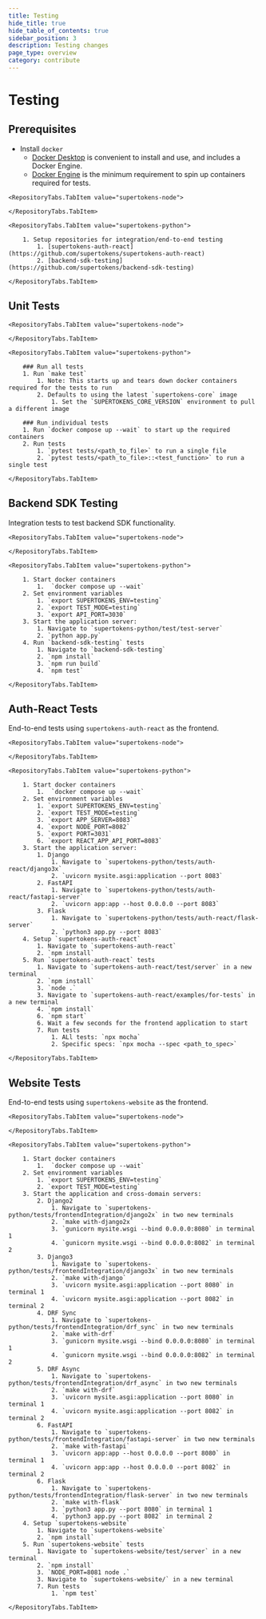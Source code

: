 ```yaml
---
title: Testing
hide_title: true
hide_table_of_contents: true
sidebar_position: 3
description: Testing changes
page_type: overview
category: contribute
---
```


# Testing

## Prerequisites

- Install `docker`
    - [Docker Desktop](https://docs.docker.com/desktop/) is convenient to install and use, and includes a Docker Engine.
    - [Docker Engine](https://docs.docker.com/engine/install/) is the minimum requirement to spin up containers required for tests.

<RepositoryTabs>

    <RepositoryTabs.TabItem value="supertokens-node">

    </RepositoryTabs.TabItem>

    <RepositoryTabs.TabItem value="supertokens-python">

        1. Setup repositories for integration/end-to-end testing
            1. [supertokens-auth-react](https://github.com/supertokens/supertokens-auth-react)
            2. [backend-sdk-testing](https://github.com/supertokens/backend-sdk-testing)

    </RepositoryTabs.TabItem>

</RepositoryTabs>

## Unit Tests
<RepositoryTabs>

    <RepositoryTabs.TabItem value="supertokens-node">

    </RepositoryTabs.TabItem>

    <RepositoryTabs.TabItem value="supertokens-python">

        ### Run all tests
        1. Run `make test`
            1. Note: This starts up and tears down docker containers required for the tests to run
            2. Defaults to using the latest `supertokens-core` image
                1. Set the `SUPERTOKENS_CORE_VERSION` environment to pull a different image

        ### Run individual tests
        1. Run `docker compose up --wait` to start up the required containers
        2. Run tests
            1. `pytest tests/<path_to_file>` to run a single file
            2. `pytest tests/<path_to_file>::<test_function>` to run a single test

    </RepositoryTabs.TabItem>

</RepositoryTabs>


## Backend SDK Testing
Integration tests to test backend SDK functionality.

<RepositoryTabs>

    <RepositoryTabs.TabItem value="supertokens-node">

    </RepositoryTabs.TabItem>

    <RepositoryTabs.TabItem value="supertokens-python">

        1. Start docker containers
            1.  `docker compose up --wait`
        2. Set environment variables
            1. `export SUPERTOKENS_ENV=testing`
            2. `export TEST_MODE=testing`
            3. `export API_PORT=3030`
        3. Start the application server:
            1. Navigate to `supertokens-python/test/test-server`
            2. `python app.py`
        4. Run `backend-sdk-testing` tests
            1. Navigate to `backend-sdk-testing`
            2. `npm install`
            3. `npm run build`
            4. `npm test`

    </RepositoryTabs.TabItem>

</RepositoryTabs>

## Auth-React Tests
End-to-end tests using `supertokens-auth-react` as the frontend.

<RepositoryTabs>

    <RepositoryTabs.TabItem value="supertokens-node">

    </RepositoryTabs.TabItem>

    <RepositoryTabs.TabItem value="supertokens-python">

        1. Start docker containers
            1.  `docker compose up --wait`
        2. Set environment variables
            1. `export SUPERTOKENS_ENV=testing`
            2. `export TEST_MODE=testing`
            3. `export APP_SERVER=8083`
            4. `export NODE_PORT=8082`
            5. `export PORT=3031`
            6. `export REACT_APP_API_PORT=8083`
        3. Start the application server:
            1. Django
                1. Navigate to `supertokens-python/tests/auth-react/django3x`
                2. `uvicorn mysite.asgi:application --port 8083`
            2. FastAPI
                1. Navigate to `supertokens-python/tests/auth-react/fastapi-server`
                2. `uvicorn app:app --host 0.0.0.0 --port 8083`
            3. Flask
                1. Navigate to `supertokens-python/tests/auth-react/flask-server`
                2. `python3 app.py --port 8083`
        4. Setup `supertokens-auth-react`
            1. Navigate to `supertokens-auth-react`
            2. `npm install`
        5. Run `supertokens-auth-react` tests
            1. Navigate to `supertokens-auth-react/test/server` in a new terminal
            2. `npm install`
            3. `node .`
            3. Navigate to `supertokens-auth-react/examples/for-tests` in a new terminal
            4. `npm install`
            6. `npm start`
            6. Wait a few seconds for the frontend application to start
            7. Run tests
                1. ALl tests: `npx mocha`
                2. Specific specs: `npx mocha --spec <path_to_spec>`

    </RepositoryTabs.TabItem>

</RepositoryTabs>


## Website Tests
End-to-end tests using `supertokens-website` as the frontend.

<RepositoryTabs>

    <RepositoryTabs.TabItem value="supertokens-node">

    </RepositoryTabs.TabItem>

    <RepositoryTabs.TabItem value="supertokens-python">

        1. Start docker containers
            1.  `docker compose up --wait`
        2. Set environment variables
            1. `export SUPERTOKENS_ENV=testing`
            2. `export TEST_MODE=testing`
        3. Start the application and cross-domain servers:
            2. Django2
                1. Navigate to `supertokens-python/tests/frontendIntegration/django2x` in two new terminals
                2. `make with-django2x`
                3. `gunicorn mysite.wsgi --bind 0.0.0.0:8080` in terminal 1
                4. `gunicorn mysite.wsgi --bind 0.0.0.0:8082` in terminal 2
            3. Django3
                1. Navigate to `supertokens-python/tests/frontendIntegration/django3x` in two new terminals
                2. `make with-django`
                3. `uvicorn mysite.asgi:application --port 8080` in terminal 1
                4. `uvicorn mysite.asgi:application --port 8082` in terminal 2
            4. DRF Sync
                1. Navigate to `supertokens-python/tests/frontendIntegration/drf_sync` in two new terminals
                2. `make with-drf`
                3. `gunicorn mysite.wsgi --bind 0.0.0.0:8080` in terminal 1
                4. `gunicorn mysite.wsgi --bind 0.0.0.0:8082` in terminal 2
            5. DRF Async
                1. Navigate to `supertokens-python/tests/frontendIntegration/drf_async` in two new terminals
                2. `make with-drf`
                3. `uvicorn mysite.asgi:application --port 8080` in terminal 1
                4. `uvicorn mysite.asgi:application --port 8082` in terminal 2
            6. FastAPI
                1. Navigate to `supertokens-python/tests/frontendIntegration/fastapi-server` in two new terminals
                2. `make with-fastapi`
                3. `uvicorn app:app --host 0.0.0.0 --port 8080` in terminal 1
                4. `uvicorn app:app --host 0.0.0.0 --port 8082` in terminal 2
            6. Flask
                1. Navigate to `supertokens-python/tests/frontendIntegration/flask-server` in two new terminals
                2. `make with-flask`
                3. `python3 app.py --port 8080` in terminal 1
                4. `python3 app.py --port 8082` in terminal 2
        4. Setup `supertokens-website`
            1. Navigate to `supertokens-website`
            2. `npm install`
        5. Run `supertokens-website` tests
            1. Navigate to `supertokens-website/test/server` in a new terminal
            2. `npm install`
            3. `NODE_PORT=8081 node .`
            3. Navigate to `supertokens-website/` in a new terminal
            7. Run tests
                1. `npm test`

    </RepositoryTabs.TabItem>

</RepositoryTabs>